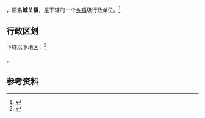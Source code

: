 {{中国乡级行政区|41/02/25/100/000}}

'''{{PAGENAMEBASE}}'''，原名'''城关镇'''，是{{PRC admin/fullname|41/02/25/100/000|3}}下辖的一个[[乡镇|乡镇]]级行政单位。<ref>{{PRC admin/ref sgc|{{PRC admin/parent|41/02/25/100/000}}}}</ref>

== 行政区划 ==

{{PAGENAMEBASE}}下辖以下地区：<ref>{{PRC admin/ref sgc|41/02/25/100/000}}</ref>

{{PRC admin/children|41/02/25/100/000}}。

== 参考资料 ==

{{reflist}}

{{行政区划小作品}}
{{PRC admin/navcat|41/02/25/100/000}}